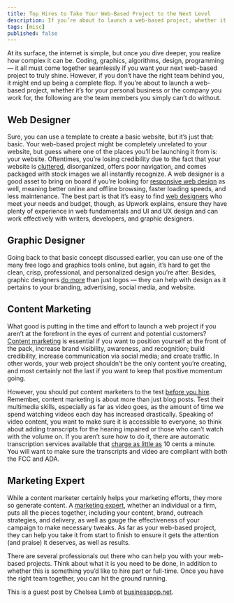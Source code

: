 ```yaml
---
title: Top Hires to Take Your Web-Based Project to the Next Level
description: If you’re about to launch a web-based project, whether it’s for a small or large business, the following are the team members you simply can’t do without.
tags: [misc]
published: false
---
```


At its surface, the internet is simple, but once you dive deeper, you realize how complex it can be. Coding, graphics, algorithms, design, programming — it all must come together seamlessly if you want your next web-based project to truly shine. However, if you don’t have the right team behind you, it might end up being a complete flop. If you’re about to launch a web-based project, whether it’s for your personal business or the company you work for, the following are the team members you simply can’t do without.

## Web Designer

Sure, you can use a template to create a basic website, but it’s just that: basic. Your web-based project might be completely unrelated to your website, but guess where one of the places you’ll be launching it from is: your website. Oftentimes, you’re losing credibility due to the fact that your website is [cluttered](https://www.business.com/articles/7-website-design-mistakes-that-can-hurt-conversion/), disorganized, offers poor navigation, and comes packaged with stock images we all instantly recognize. A web designer is a good asset to bring on board if you’re looking for [responsive web design](https://www.keycdn.com/blog/benefits-of-responsive-web-design) as well, meaning better online and offline browsing, faster loading speeds, and less maintenance. The best part is that it’s easy to find [web designers](https://www.upwork.com/hire/web-designers/) who meet your needs and budget, though, as Upwork explains, ensure they have plenty of experience in web fundamentals and UI and UX design and can work effectively with writers, developers, and graphic designers.

## Graphic Designer

Going back to that basic concept discussed earlier, you can use one of the many free logo and graphics tools online, but again, it’s hard to get the clean, crisp, professional, and personalized design you’re after. Besides, graphic designers [do more](https://www.twine.fm/blog/what-can-a-graphic-designer-do-for-my-business/) than just logos — they can help with design as it pertains to your branding, advertising, social media, and website.

## Content Marketing

What good is putting in the time and effort to launch a web project if you aren’t at the forefront in the eyes of current and potential customers? [Content marketing](https://masterful-marketing.com/content-marketing-benefits-challenges-tips/) is essential if you want to position yourself at the front of the pack, increase brand visibility, awareness, and recognition; build credibility, increase communication via social media; and create traffic. In other words, your web project shouldn’t be the only content you’re creating, and most certainly not the last if you want to keep that positive momentum going.

However, you should put content marketers to the test [before you hire](https://contently.com/2017/04/26/content-marketing-hiring-golden-rules/). Remember, content marketing is about more than just blog posts. Test their multimedia skills, especially as far as video goes, as the amount of time we spend watching videos each day has increased drastically. Speaking of video content, you want to make sure it is accessible to everyone, so think about adding transcripts for the hearing impaired or those who can’t watch with the volume on. If you aren’t sure how to do it, there are automatic transcription services available that [charge as little as](https://www.rev.com/automated-transcription) 10 cents a minute. You will want to make sure the transcripts and video are compliant with both the FCC and ADA.

## Marketing Expert

While a content marketer certainly helps your marketing efforts, they more so generate content. A [marketing expert](https://www.business.com/articles/7-reasons-to-hire-marketing-experts/), whether an individual or a firm, puts all the pieces together, including your content, brand, outreach strategies, and delivery, as well as gauge the effectiveness of your campaign to make necessary tweaks. As far as your web-based project, they can help you take it from start to finish to ensure it gets the attention (and praise) it deserves, as well as results.

There are several professionals out there who can help you with your web-based projects. Think about what it is you need to be done, in addition to whether this is something you’d like to hire part or full-time. Once you have the right team together, you can hit the ground running.

This is a guest post by Chelsea Lamb at [businesspop.net](https://www.businesspop.net).
